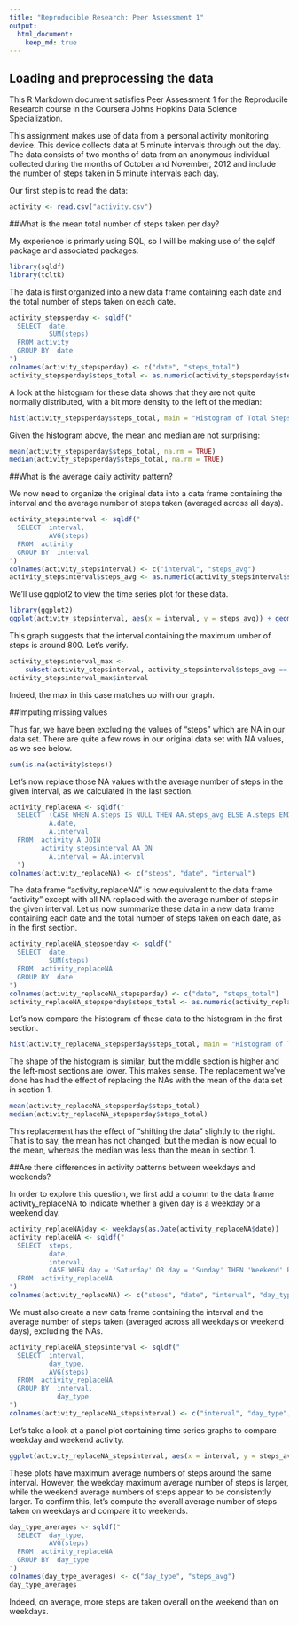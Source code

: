 ```yaml
---
title: "Reproducible Research: Peer Assessment 1"
output: 
  html_document:
    keep_md: true
---
```


## Loading and preprocessing the data

This R Markdown document satisfies Peer Assessment 1 for the Reproducile Research course in the Coursera Johns Hopkins Data Science Specialization. 

This assignment makes use of data from a personal activity monitoring device. This device collects data at 5 minute intervals through out the day. The data consists of two months of data from an anonymous individual collected during the months of October and November, 2012 and include the number of steps taken in 5 minute intervals each day.

Our first step is to read the data:

```r
activity <- read.csv("activity.csv")
```

##What is the mean total number of steps taken per day?

My experience is primarly using SQL, so I will be making use of the sqldf package and associated packages.

```r
library(sqldf)
library(tcltk)
```

The data is first organized into a new data frame containing each date and the total number of steps taken on each date. 

```r
activity_stepsperday <- sqldf("
  SELECT  date, 
          SUM(steps)
  FROM activity
  GROUP BY  date
")
colnames(activity_stepsperday) <- c("date", "steps_total")
activity_stepsperday$steps_total <- as.numeric(activity_stepsperday$steps_total)
```

A look at the histogram for these data shows that they are not quite normally distributed, with a bit more density to the left of the median:

```r
hist(activity_stepsperday$steps_total, main = "Histogram of Total Steps Per Day", xlab = "Total Steps", ylab = "Frequency")
```

Given the histogram above, the mean and median are not surprising:

```r
mean(activity_stepsperday$steps_total, na.rm = TRUE)
median(activity_stepsperday$steps_total, na.rm = TRUE)
```

##What is the average daily activity pattern?

We now need to organize the original data into a data frame containing the interval and the average number of steps taken (averaged across all days).

```r
activity_stepsinterval <- sqldf("
  SELECT  interval,
          AVG(steps)
  FROM  activity
  GROUP BY  interval
")
colnames(activity_stepsinterval) <- c("interval", "steps_avg")
activity_stepsinterval$steps_avg <- as.numeric(activity_stepsinterval$steps_avg)
```

We'll use ggplot2 to view the time series plot for these data.

```r
library(ggplot2)
ggplot(activity_stepsinterval, aes(x = interval, y = steps_avg)) + geom_line() + labs(title = "Time Series Graph of Average Number of Steps Taken", x = "Interval", y = "Average Number of Steps")
```

This graph suggests that the interval containing the maximum umber of steps is around 800. Let's verify.

```r
activity_stepsinterval_max <- 
    subset(activity_stepsinterval, activity_stepsinterval$steps_avg == max(activity_stepsinterval$steps_avg))
activity_stepsinterval_max$interval
```

Indeed, the max in this case matches up with our graph.

##Imputing missing values

Thus far, we have been excluding the values of "steps" which are NA in our data set. There are quite a few rows in our original data set with NA values, as we see below.

```r
sum(is.na(activity$steps))
```

Let's now replace those NA values with the average number of steps in the given interval, as we calculated in the last section.

```r
activity_replaceNA <- sqldf("
  SELECT  (CASE WHEN A.steps IS NULL THEN AA.steps_avg ELSE A.steps END)/1.0000000,
          A.date,
          A.interval
  FROM  activity A JOIN
        activity_stepsinterval AA ON
          A.interval = AA.interval
  ")
colnames(activity_replaceNA) <- c("steps", "date", "interval")
```

The data frame "activity_replaceNA" is now equivalent to the data frame "activity" except with all NA replaced with the average number of steps in the given interval. Let us now summarize these data in a new data frame containing each date and the total number of steps taken on each date, as in the first section.

```r
activity_replaceNA_stepsperday <- sqldf("
  SELECT  date,
          SUM(steps)
  FROM  activity_replaceNA
  GROUP BY  date
")
colnames(activity_replaceNA_stepsperday) <- c("date", "steps_total")
activity_replaceNA_stepsperday$steps_total <- as.numeric(activity_replaceNA_stepsperday$steps_total)
```

Let's now compare the histogram of these data to the histogram in the first section.

```r
hist(activity_replaceNA_stepsperday$steps_total, main = "Histogram of Total Steps Per Day - Excluding NAs", xlab = "Total Steps", ylab = "Frequency")
```

The shape of the histogram is similar, but the middle section is higher and the left-most sections are lower. This makes sense. The replacement we've done has had the effect of replacing the NAs with the mean of the data set in section 1.

```r
mean(activity_replaceNA_stepsperday$steps_total)
median(activity_replaceNA_stepsperday$steps_total)
```

This replacement has the effect of "shifting the data" slightly to the right. That is to say, the mean has not changed, but the median is now equal to the mean, whereas the median was less than the mean in section 1.

##Are there differences in activity patterns between weekdays and weekends?

In order to explore this question, we first add a column to the data frame activity_replaceNA to indicate whether a given day is a weekday or a weekend day. 

```r
activity_replaceNA$day <- weekdays(as.Date(activity_replaceNA$date))
activity_replaceNA <- sqldf("
  SELECT  steps,
          date,
          interval,
          CASE WHEN day = 'Saturday' OR day = 'Sunday' THEN 'Weekend' ELSE 'Weekday' END
  FROM  activity_replaceNA
")
colnames(activity_replaceNA) <- c("steps", "date", "interval", "day_type")
```

We must also create a new data frame containing the interval and the average number of steps taken (averaged across all weekdays or weekend days), excluding the NAs.

```r
activity_replaceNA_stepsinterval <- sqldf("
  SELECT  interval,
          day_type,
          AVG(steps)
  FROM  activity_replaceNA
  GROUP BY  interval,
            day_type
")
colnames(activity_replaceNA_stepsinterval) <- c("interval", "day_type", "steps_avg")
```

Let's take a look at a panel plot containing time series graphs to compare weekday and weekend activity.

```r
ggplot(activity_replaceNA_stepsinterval, aes(x = interval, y = steps_avg)) + geom_line() + facet_wrap(~day_type, ncol = 1) + labs(title = "Time Series Graph of Average Number of Steps Taken", x = "Interval", y = "Average Number of Steps")
```

These plots have maximum average numbers of steps around the same interval. However, the weekday maximum average number of steps is larger, while the weekend average numbers of steps appear to be consistently larger. To confirm this, let's compute the overall average number of steps taken on weekdays and compare it to weekends.

```r
day_type_averages <- sqldf("
  SELECT  day_type,
          AVG(steps)
  FROM  activity_replaceNA
  GROUP BY  day_type
")
colnames(day_type_averages) <- c("day_type", "steps_avg")
day_type_averages
```

Indeed, on average, more steps are taken overall on the weekend than on weekdays.
